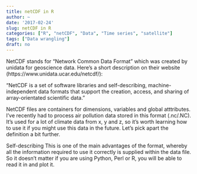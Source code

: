 ```yaml
---
title: netCDF in R
author: ~
date: '2017-02-24'
slug: netCDF in R
categories: ["R", "netCDF", "Data", "Time series", "satellite"]
tags: ["Data wrangling"]
draft: no
---
```


NetCDF stands for "Network Common Data Format" which was created by unidata for geoscience data. Here's a short description on their  website (https://www.unidata.ucar.edu/netcdf/):

"NetCDF is a set of software libraries and self-describing, machine-independent data formats that support the creation, access, and sharing of array-orientated scientific data."

NetCDF files are containers for dimensions, variables and global atttributes.
I've recently had to process air pollution data stored in this format (.nc/.NC). It's used for a lot of climate data from x, y and z, so it's worth learning how to use it if you might use this data in the future. Let's pick apart the definition a bit further.

Self-describing
This is one of the main advantages of the format, whereby all the information required to use it correctly is supplied within the data file. So it doesn't matter if you are using Python, Perl or R, you will be able to read it in and plot it.


